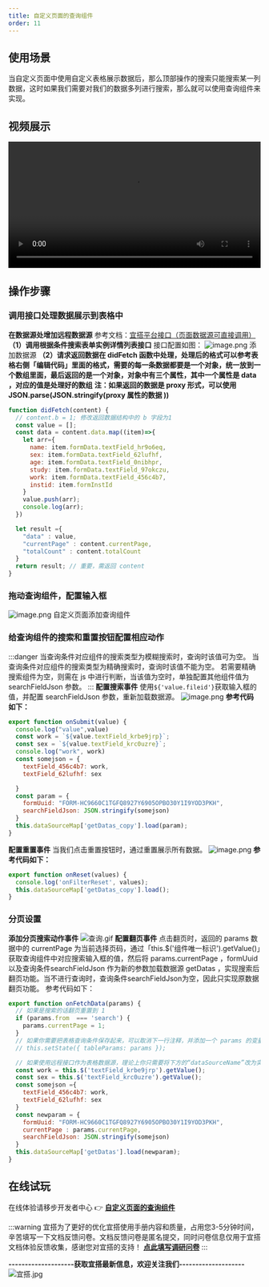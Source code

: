 ```yaml
---
title: 自定义页面的查询组件
order: 11
---
```

## 使用场景
当自定义页面中使用自定义表格展示数据后，那么顶部操作的搜索只能搜索某一列数据，这时如果我们需要对我们的数据多列进行搜索，那么就可以使用查询组件来实现。
## 视频展示
<video width="100%" controls>
  <source src="https://gw.alipayobjects.com/mdn/prod_resou/afts/img/A*NNs6TKOR3isAAAAAAAAAAABkARQnAQ" type="video/mp4"></source>
</video>

## 操作步骤
### 调用接口处理数据展示到表格中
**在数据源处增加远程数据源**
参考文档：[宜搭平台接口（页面数据源可直接调用）](https://www.yuque.com/yida/support/aql605?view=doc_embed&inner=936pox)
**（1）调用根据条件搜索表单实例详情列表接口**
接口配置如图：
![image.png](https://img.alicdn.com/imgextra/i3/O1CN01B09tXm1vxyBzl9k41_!!6000000006240-2-tps-2754-1246.png)
添加数据源
**（2）请求返回数据在 didFetch 函数中处理，处理后的格式可以参考表格右侧「编辑代码」里面的格式，需要的每一条数据都要是一个对象，统一放到一个数组里面，最后返回的是一个对象，对象中有三个属性，其中一个属性是 data ，对应的值是处理好的数组**
**注：如果返回的数据是 proxy 形式，可以使用 JSON.parse(JSON.stringify(proxy 属性的数据 ))**
```javascript
function didFetch(content) {
  // content.b = 1; 修改返回数据结构中的 b 字段为1
  const value = [];
  const data = content.data.map((item)=>{
    let arr={
      name: item.formData.textField_hr9o6eq,
      sex: item.formData.textField_62lufhf,
      age: item.formData.textField_0nibhpr,
      study: item.formData.textField_97okczu,
      work: item.formData.textField_456c4b7,
      instid: item.formInstId
    }
    value.push(arr);
    console.log(arr);
  })

  let result ={
    "data" : value,
    "currentPage" : content.currentPage,
    "totalCount" : content.totalCount
  }
  return result; // 重要，需返回 content
}
```
### 拖动查询组件，配置输入框
![image.png](https://img.alicdn.com/imgextra/i4/O1CN01gtDMHL1IeUKRow8XB_!!6000000000918-2-tps-2878-1316.png)
自定义页面添加查询组件
### 给查询组件的搜索和重置按钮配置相应动作
:::danger
当查询条件对应组件的搜索类型为模糊搜索时，查询时该值可为空。
当查询条件对应组件的搜索类型为精确搜索时，查询时该值不能为空。
若需要精确搜索组件为空，则需在 js 中进行判断，当该值为空时，单独配置其他组件值为 searchFieldJson 参数。
:::
**配置搜索事件**
使用`${'value.fileid'}`获取输入框的值，并配置 searchFieldJson 参数，重新加载数据源。
![image.png](https://img.alicdn.com/imgextra/i1/O1CN01LlFBpc1uBajtL004W_!!6000000005999-2-tps-2878-1292.png)
**参考代码如下：**
```javascript
export function onSubmit(value) {
  console.log("value",value)
  const work = `${value.textField_krbe9jrp}`;
  const sex = `${value.textField_krc0uzre}`;
  console.log("work", work)
  const somejson = {
    textField_456c4b7: work,
    textField_62lufhf: sex

  }
  const param = {
    formUuid: "FORM-HC9660C1TGFQ8927Y6905OPBO30Y1I9YOD3PKH",
    searchFieldJson: JSON.stringify(somejson)
  }
  this.dataSourceMap['getDatas_copy'].load(param); 
}
```
**配置重置事件**
当我们点击重置按钮时，通过重置展示所有数据。
![image.png](https://img.alicdn.com/imgextra/i3/O1CN012qwHHo1SPxvgNklQG_!!6000000002240-2-tps-1575-733.png)
**参考代码如下：**
```javascript
export function onReset(values) {
  console.log('onFilterReset', values);
  this.dataSourceMap['getDatas_copy'].load();
}
```
### 分页设置
**添加分页搜索动作事件**
![查询.gif](https://img.alicdn.com/imgextra/i4/O1CN01iqZWa828c4FqudVLB_!!6000000007952-1-tps-1378-689.gif)
**配置翻页事件**
点击翻页时，返回的 params 数据中的 currentPage 为当前选择页码，通过「this.$('组件唯一标识').getValue()」获取查询组件中对应搜索输入框的值，然后将 params.currentPage ，formUuid 以及查询条件searchFieldJson 作为新的参数加载数据源 getDatas ，实现搜索后翻页功能。当不进行查询时，查询条件searchFieldJson为空，因此只实现原数据翻页功能。
参考代码如下：
```javascript
export function onFetchData(params) {
  // 如果是搜索的话翻页重置到 1
  if (params.from  === 'search') {
    params.currentPage = 1;
  }
  // 如果你需要把表格查询条件保存起来，可以取消下一行注释，并添加一个 params 的变量类型数据源
  // this.setState({ tableParams: params });

  // 如果使用远程接口作为表格数据源，理论上你只需要将下方的“dataSourceName”改为实际的数据源名称即可
  const work = this.$('textField_krbe9jrp').getValue();
  const sex = this.$('textField_krc0uzre').getValue();
  const somejson ={
    textField_456c4b7: work,
    textField_62lufhf: sex
  }
  const newparam = {
    formUuid: "FORM-HC9660C1TGFQ8927Y6905OPBO30Y1I9YOD3PKH",
    currentPage : params.currentPage,
    searchFieldJson: JSON.stringify(somejson)
  }
  this.dataSourceMap['getDatas'].load(newparam);
}
```
## 在线试玩
在线体验请移步开发者中心 👉 [**自定义页面的查询组件**](https://www.aliwork.com/developer/custom-search)
​

:::warning
宜搭为了更好的优化宜搭使用手册内容和质量，占用您3-5分钟时间，辛苦填写一下文档反馈问卷。文档反馈问卷是匿名提交，同时问卷信息仅用于宜搭文档体验反馈收集，感谢您对宜搭的支持！
[**点此填写调研问卷**](https://www.aliwork.com/o/cesqwekd?ddtab=true)
:::


**--------------------获取宜搭最新信息，欢迎关注我们--------------------**
![宜搭.jpg](https://img.alicdn.com/imgextra/i4/O1CN018I99qN1O8mbby9YZr_!!6000000001661-0-tps-1800-1012.jpg)
